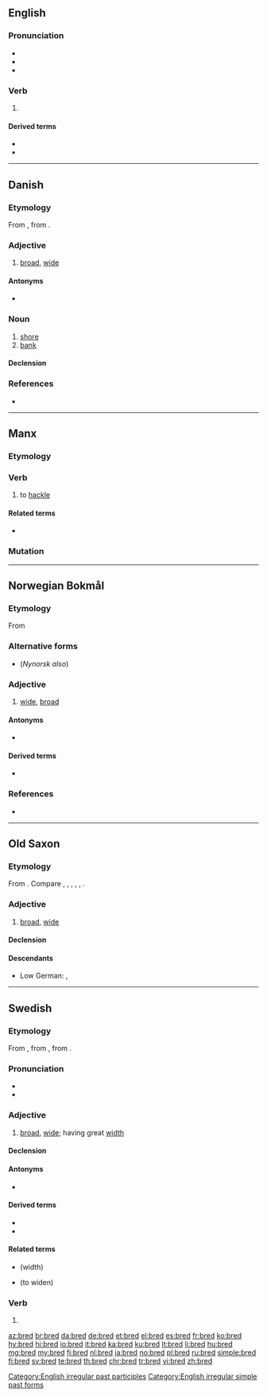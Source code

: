 ==English==

===Pronunciation===
* {{IPA|/brɛd/|lang=en}}
* {{rhymes|ɛd|lang=en}}
* {{homophones|lang=en|bread}}

===Verb===
{{head|en|verb form}}

# {{en-past of|breed}}

====Derived terms====
* {{l|en|nonbred}}
* {{l|en|unbred}}

[[Category:English irregular past participles]]
[[Category:English irregular simple past forms]]

----

==Danish==

===Etymology===
From {{etyl|non|da}} {{m|non|breiðr}}, from {{etyl|gem-pro|da}} {{m|gem-pro|*braidaz}}.

===Adjective===
{{da-adj|bredt|brede|bredere|bredest}}

# [[broad]], [[wide]]

====Antonyms====
* {{l|da|smal}} {{pos a}}

===Noun===
{{da-noun|stem=bredd|en|er}}

# [[shore]]
# [[bank]]

====Declension====
{{da-noun-infl|stem=bredd|en|er}}

===References===
* {{R:Den Danske Ordbog}}

----

==Manx==

===Etymology===
{{rfe|lang=gv}}

===Verb===
{{head|gv|verb|verbal noun|breddal|past participle|breddit}}

# to [[hackle]]

====Related terms====
* {{l|gv|breddey|gloss=hackling}}

===Mutation===
{{gv mut cons|b|red}}

----

==Norwegian Bokmål==

===Etymology===
From {{etyl|non|nb}} {{m|non|breiðr}}

===Alternative forms===
* {{l|nb|brei}} (''Nynorsk also'')

===Adjective===
{{head|nb|adjective|neuter singular|bredt|definite singular and plural|brede|comparative|bredere|indefinite superlative|bredest|definite superlative|bredeste}}

# [[wide]], [[broad]]

====Antonyms====
* {{l|nb|smal}}

====Derived terms====
* {{l|nb|bredbånd}}

===References===
* {{R:The Bokmål Dictionary}}

----

==Old Saxon==

===Etymology===
From {{inh|osx|gem-pro|*braidaz}}. Compare {{cog|ang|brād}}, {{cog|ofs|brēd}}, {{cog|nl|breed}}, {{cog|goh|breit}}, {{cog|non|breiðr}}, {{cog|got|𐌱𐍂𐌰𐌹𐌸𐍃}}.

===Adjective===
{{head|osx|adjective|head=brēd}}

# [[broad]], [[wide]]

====Declension====
{{osx-decl-adj|title=brēd|brēd}}

====Descendants====
* Low German: {{l|nds|breed}}, {{l|nds|breet}}

----

==Swedish==

===Etymology===
From {{inh|sv|gmq-osw|breþer|brēþer}}, from {{inh|sv|non|breiðr}}, from {{inh|sv|gem-pro|*braidaz}}.

===Pronunciation===
* {{rhymes|eːd|lang=sv}}
* {{audio|Sv-bred.ogg|audio|lang=sv}}

===Adjective===
{{sv-adj}}

# [[broad]], [[wide]]; having great [[width]]

====Declension====
{{sv-adj-reg|n=brett}}

====Antonyms====
* {{l|sv|smal}}

====Derived terms====
* {{l|sv|bredvid}}
* {{l|sv|gå den breda vägen}}

====Related terms====
* {{l|sv|bredd}} (width)
* {{l|sv|bredda}} (to widen)

===Verb===
{{head|sv|verb form}}

# {{sv-verb-form-imp|breda}}

[[az:bred]]
[[br:bred]]
[[da:bred]]
[[de:bred]]
[[et:bred]]
[[el:bred]]
[[es:bred]]
[[fr:bred]]
[[ko:bred]]
[[hy:bred]]
[[hi:bred]]
[[io:bred]]
[[it:bred]]
[[ka:bred]]
[[ku:bred]]
[[lt:bred]]
[[li:bred]]
[[hu:bred]]
[[mg:bred]]
[[my:bred]]
[[fj:bred]]
[[nl:bred]]
[[ja:bred]]
[[no:bred]]
[[pl:bred]]
[[ru:bred]]
[[simple:bred]]
[[fi:bred]]
[[sv:bred]]
[[te:bred]]
[[th:bred]]
[[chr:bred]]
[[tr:bred]]
[[vi:bred]]
[[zh:bred]]